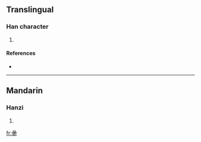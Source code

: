 ==Translingual==

===Han character===
{{Han char|rn=72|rad=日|as=13|sn=17|four=|canj=日日日竹 (AAAH)}}

# {{defn|Han|sort=日13}}

====References====
* {{Han ref|kx=0500.290|dkj=14197|dj=0870.200|hdz=21538.060|uh=66D1|ud=26321}}

----

==Mandarin==

===Hanzi===
{{cmn-hanzi|pin=[[sēn]] ([[sen1]])|wg=sen<sup>1</sup>}}

# {{defn|Mandarin}}

[[fr:曑]]